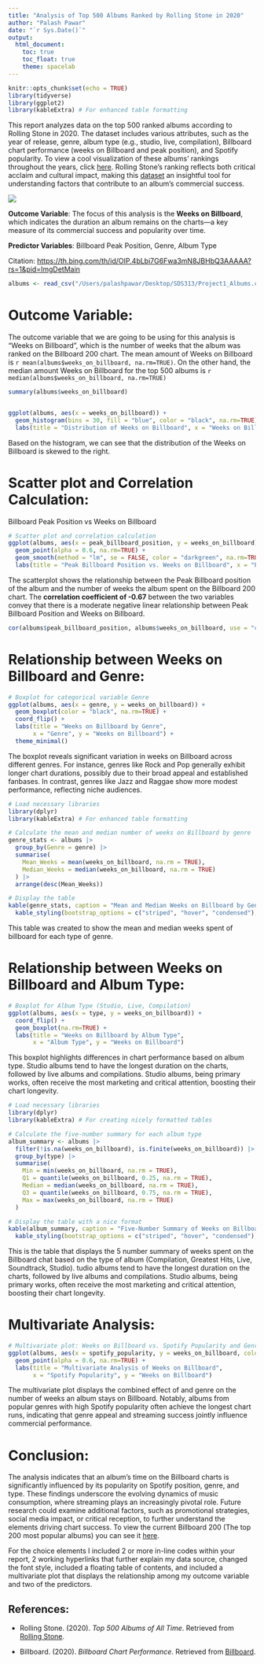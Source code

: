 ```yaml
---
title: "Analysis of Top 500 Albums Ranked by Rolling Stone in 2020"
author: "Palash Pawar"
date: "`r Sys.Date()`"
output:
  html_document:
    toc: true
    toc_float: true
    theme: spacelab
---
```


```r
knitr::opts_chunk$set(echo = TRUE)
library(tidyverse)
library(ggplot2)
library(kableExtra) # For enhanced table formatting
```

This report analyzes data on the top 500 ranked albums according to Rolling Stone in 2020. The dataset includes various attributes, such as the year of release, genre, album type (e.g., studio, live, compilation), Billboard chart performance (weeks on Billboard and peak position), and Spotify popularity. To view a cool visualization of these albums' rankings throughout the years, click [here](https://pudding.cool/2024/03/greatest-music/). Rolling Stone's ranking reflects both critical acclaim and cultural impact, making this [dataset](https://github.com/rfordatascience/tidytuesday/blob/master/data/2024/2024-05-07/readme.md) an insightful tool for understanding factors that contribute to an album's commercial success.

![](https://pelhamexaminer.com/wp-content/uploads/2021/07/Rolling-Stone-Top-500.jpg)

**Outcome Variable**: The focus of this analysis is the **Weeks on Billboard**, which indicates the duration an album remains on the charts—a key measure of its commercial success and popularity over time.

**Predictor Variables**: Billboard Peak Position, Genre, Album Type

Citation: <https://th.bing.com/th/id/OIP.4bLbi7G6Fwa3mN8JBHbQ3AAAAA?rs=1&pid=ImgDetMain>

```r


albums <- read_csv("/Users/palashpawar/Desktop/SDS313/Project1_Albums.csv")
```

# Outcome Variable:

The outcome variable that we are going to be using for this analysis is "Weeks on Billboard", which is the number of weeks that the album was ranked on the Billboard 200 chart. The mean amount of Weeks on Billboard is `r mean(albums$weeks_on_billboard, na.rm=TRUE)`. On the other hand, the median amount Weeks on Billboard for the top 500 albums is `r median(albums$weeks_on_billboard, na.rm=TRUE)`

```r

summary(albums$weeks_on_billboard)


ggplot(albums, aes(x = weeks_on_billboard)) +
  geom_histogram(bins = 30, fill = "blue", color = "black", na.rm=TRUE) +
  labs(title = "Distribution of Weeks on Billboard", x = "Weeks on Billboard", y = "Frequency")


```

Based on the histogram, we can see that the distribution of the Weeks on Billboard is skewed to the right.

# Scatter plot and Correlation Calculation:

Billboard Peak Position vs Weeks on Billboard

```r

# Scatter plot and correlation calculation
ggplot(albums, aes(x = peak_billboard_position, y = weeks_on_billboard)) +
  geom_point(alpha = 0.6, na.rm=TRUE) +
  geom_smooth(method = "lm", se = FALSE, color = "darkgreen", na.rm=TRUE) +
  labs(title = "Peak Billboard Position vs. Weeks on Billboard", x = "Peak Billboard Position", y = "Weeks on Billbaord")

```

The scatterplot shows the relationship between the Peak Billboard position of the album and the number of weeks the album spent on the Billboard 200 chart. The **correlation coefficient of -0.67** between the two variables convey that there is a moderate negative linear relationship between Peak Billboard Position and Weeks on Billboard.

```r
cor(albums$peak_billboard_position, albums$weeks_on_billboard, use = "complete.obs")
```

# Relationship between Weeks on Billboard and Genre:

```r
# Boxplot for categorical variable Genre
ggplot(albums, aes(x = genre, y = weeks_on_billboard)) +
  geom_boxplot(color = "black", na.rm=TRUE) +
  coord_flip() +
  labs(title = "Weeks on Billboard by Genre", 
       x = "Genre", y = "Weeks on Billboard") + 
  theme_minimal()

```

The boxplot reveals significant variation in weeks on Billboard across different genres. For instance, genres like Rock and Pop generally exhibit longer chart durations, possibly due to their broad appeal and established fanbases. In contrast, genres like Jazz and Raggae show more modest performance, reflecting niche audiences.

```r
# Load necessary libraries
library(dplyr)
library(kableExtra) # For enhanced table formatting

# Calculate the mean and median number of weeks on Billboard by genre
genre_stats <- albums |>
  group_by(Genre = genre) |>
  summarise(
    Mean_Weeks = mean(weeks_on_billboard, na.rm = TRUE),
    Median_Weeks = median(weeks_on_billboard, na.rm = TRUE)
  ) |>
  arrange(desc(Mean_Weeks))

# Display the table
kable(genre_stats, caption = "Mean and Median Weeks on Billboard by Genre") |>
  kable_styling(bootstrap_options = c("striped", "hover", "condensed"), full_width = FALSE)

```

This table was created to show the mean and median weeks spent of billboard for each type of genre.

# Relationship between Weeks on Billboard and Album Type:

```r
# Boxplot for Album Type (Studio, Live, Compilation)
ggplot(albums, aes(x = type, y = weeks_on_billboard)) +
  coord_flip() +
  geom_boxplot(na.rm=TRUE) +
  labs(title = "Weeks on Billboard by Album Type", 
       x = "Album Type", y = "Weeks on Billboard")

```

This boxplot highlights differences in chart performance based on album type. Studio albums tend to have the longest duration on the charts, followed by live albums and compilations. Studio albums, being primary works, often receive the most marketing and critical attention, boosting their chart longevity.

```r
# Load necessary libraries
library(dplyr)
library(kableExtra) # For creating nicely formatted tables

# Calculate the five-number summary for each album type
album_summary <- albums |>
  filter(!is.na(weeks_on_billboard), is.finite(weeks_on_billboard)) |>
  group_by(type) |>
  summarise(
    Min = min(weeks_on_billboard, na.rm = TRUE),
    Q1 = quantile(weeks_on_billboard, 0.25, na.rm = TRUE),
    Median = median(weeks_on_billboard, na.rm = TRUE),
    Q3 = quantile(weeks_on_billboard, 0.75, na.rm = TRUE),
    Max = max(weeks_on_billboard, na.rm = TRUE)
  )

# Display the table with a nice format
kable(album_summary, caption = "Five-Number Summary of Weeks on Billboard by Album Type") |>
  kable_styling(bootstrap_options = c("striped", "hover", "condensed"), full_width = FALSE)

```

This is the table that displays the 5 number summary of weeks spent on the Billboard chat based on the type of album (Compilation, Greatest Hits, Live, Soundtrack, Studio). tudio albums tend to have the longest duration on the charts, followed by live albums and compilations. Studio albums, being primary works, often receive the most marketing and critical attention, boosting their chart longevity.

# Multivariate Analysis:

```r
# Multivariate plot: Weeks on Billboard vs. Spotify Popularity and Genre
ggplot(albums, aes(x = spotify_popularity, y = weeks_on_billboard, color = genre)) +
  geom_point(alpha = 0.6, na.rm=TRUE) +
  labs(title = "Multivariate Analysis of Weeks on Billboard", 
       x = "Spotify Popularity", y = "Weeks on Billboard")

```

The multivariate plot displays the combined effect of and genre on the number of weeks an album stays on Billboard. Notably, albums from popular genres with high Spotify popularity often achieve the longest chart runs, indicating that genre appeal and streaming success jointly influence commercial performance.

# Conclusion:

The analysis indicates that an album's time on the Billboard charts is significantly influenced by its popularity on Spotify position, genre, and type. These findings underscore the evolving dynamics of music consumption, where streaming plays an increasingly pivotal role. Future research could examine additional factors, such as promotional strategies, social media impact, or critical reception, to further understand the elements driving chart success. To view the current Billboard 200 (The top 200 most popular albums) you can see it [here](https://www.billboard.com/charts/billboard-200/).

For the choice elements I included 2 or more in-line codes within your report, 2 working hyperlinks that further explain my data source, changed the font style, included a floating table of contents, and included a multivariate plot that displays the relationship among my outcome variable and two of the predictors.

## References:

-   Rolling Stone. (2020). *Top 500 Albums of All Time*. Retrieved from [Rolling Stone](https://www.rollingstone.com/music/music-lists/best-albums-of-all-time-1062063/arcade-fire-%ef%bb%bffuneral-1062733/).

-   Billboard. (2020). *Billboard Chart Performance*. Retrieved from [Billboard](https://www.billboard.com).
